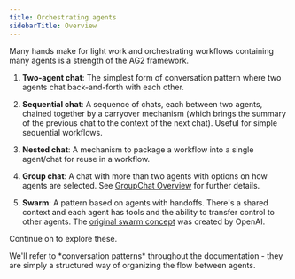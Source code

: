 ```yaml
---
title: Orchestrating agents
sidebarTitle: Overview
---
```


Many hands make for light work and orchestrating workflows containing many agents is a strength of the AG2 framework.

1. **Two-agent chat**: The simplest form of conversation pattern where two agents chat back-and-forth with each other.

2. **Sequential chat**: A sequence of chats, each between two agents, chained together by a carryover mechanism (which brings the summary of the previous chat to the context of the next chat). Useful for simple sequential workflows.

3. **Nested chat**: A mechanism to package a workflow into a single agent/chat for reuse in a workflow.

4. **Group chat**: A chat with more than two agents with options on how agents are selected. See [GroupChat Overview](/docs/user-guide/advanced-concepts/groupchat/groupchat) for further details.

5. **Swarm**: A pattern based on agents with handoffs. There's a shared context and each agent has tools and the ability to transfer control to other agents. The [original swarm concept](https://github.com/openai/swarm) was created by OpenAI.

Continue on to explore these.

<Note>
We'll refer to *conversation patterns* throughout the documentation - they are simply a structured way of organizing the flow between agents.
</Note>

